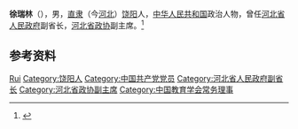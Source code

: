 {{Otheruses|other=名为徐瑞林的其他人物|徐瑞林}}

'''徐瑞林'''（{{bd|1914年||1999年|}}），男，[[直隶|直隶]]（今[[河北|河北]]）[[饶阳|饶阳]]人，[[中华人民共和国|中华人民共和国]]政治人物，曾任[[河北省人民政府|河北省人民政府]]副省长，[[河北省政协|河北省政协]]副主席。<ref>{{Cite book|title=中华人民共和国职官志|author=何虎生, 李耀东, 向常福主编|publisher=中国社会出版社|year=2003|isbn=9787800883934|location=北京|pages=}}</ref>

== 参考资料 ==
{{reflist}}

{{中国人物小作品}}
{{Navboxes
| title  = 徐瑞林在[[中国教育学会|中国教育学会]]的职务
| list1  =
{{中国教育学会第一届理事会}}
}}

{{Authority control}}
{{DEFAULTSORT:Xu徐}}
[[Category:徐姓|Rui]]
[[Category:饶阳人|Category:饶阳人]]
[[Category:中国共产党党员|Category:中国共产党党员]]
[[Category:河北省人民政府副省长|Category:河北省人民政府副省长]]
[[Category:河北省政协副主席|Category:河北省政协副主席]]
[[Category:中国教育学会常务理事|Category:中国教育学会常务理事]]